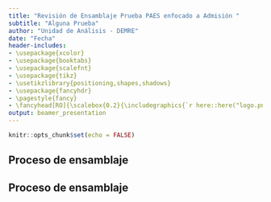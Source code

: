 ```yaml
---
title: "Revisión de Ensamblaje Prueba PAES enfocado a Admisión "
subtitle: "Alguna Prueba"
author: "Unidad de Análisis - DEMRE"
date: "Fecha"
header-includes:
- \usepackage{xcolor}
- \usepackage{booktabs}
- \usepackage{scalefnt}
- \usepackage{tikz}
- \usetikzlibrary{positioning,shapes,shadows}
- \usepackage{fancyhdr}
- \pagestyle{fancy}
- \fancyhead[RO]{\scalebox{0.2}{\includegraphics{`r here::here("logo.png")`}}}
output: beamer_presentation
---
```


```r
knitr::opts_chunk$set(echo = FALSE)
```

## Proceso de ensamblaje
\scalefont{0.6}
\begin{figure}
\definecolor{verdelima}{RGB}{135, 211, 63}
\tikzstyle{verde} = [rectangle, rounded corners, minimum width=2pt, minimum height=1pt,text centered, draw=verdelima, fill=verdelima]
\tikzstyle{azul} = [rectangle, rounded corners, minimum width=2pt, minimum height=1pt,text centered, draw=blue, fill=blue!40]
\tikzstyle{linea} = [-]
\tikzstyle{rojo} = [rectangle, rounded corners, minimum width=2pt, minimum height=1pt,text centered, draw=red, fill=red!50]


\begin{tikzpicture}[node distance=20pt]
\node (uno) [verde,text width=60pt] {Limpieza disponibilidad.};

\node (dos) [verde, below left=0.5cm and 0.5 of uno,text width=70pt] {Calibración y disponibilidad último piloto.};

\node (tres) [verde,below right=0.5cm and 0.5 of uno,text width=70pt] {Definición especificaciones Diseño ensamblaje.};

\node (cuatro) [verde, below left=0.5cm and 0.5 of tres,text width=70pt] {Documento criterios.};

\node (cinco) [verde, below right=0.5cm and 0.5 of tres,text width=70pt] {Shiny ensamblaje.};

\node (seis) [verde, below left=0.5cm and 0.5 of cinco ,text width=70pt] {UCP ensambla pruebas.};

\node (siete) [verde, below of=seis,text width=70pt] {Primera entrega a UA.};

\node (ocho) [verde, below of=siete, text width=70pt] {Primera revisión ensamblaje.};

\node (nueve) [verde, below of=ocho, text width=70pt] {Revisión jefaturas.};

\node (diez) [rojo, below left=0.5cm and 0.5 of nueve, text width=70pt] {Entregan lineamientos.};

\node (once) [verde, below of=nueve, text width=70pt] {Visto bueno a ensamblaje.};

\node (doce) [verde,below right=0.5cm and 0.5 of nueve, text width=70pt] {Reunión de ensamblaje.};

\node (trece) [rojo, below=2cm of dos, text width=70pt] {UCP realiza cambios.};

\node (catorce) [rojo, below of=trece, text width=70pt] {UA revisa.};

\node (quince) [rojo, below of=catorce, text width=70pt] {Reunión jefaturas.};

\node (dieciseis) [rojo, below of=quince, text width=70pt] {Visto bueno.};

\node (diecisiete) [rojo, below of=dieciseis, text width=70pt] {Reunión de ensamblaje.};


\draw [linea] (uno.south) -- ++(0,-0.25) -| (dos);
\draw [linea] (uno.south) -- ++(0,-0.25) -| (tres);
\draw [linea] (tres.south) -- ++(0,-0.25) -| (cuatro);
\draw [linea] (tres.south) -- ++(0,-0.25) -| (cinco);
\draw [linea] (cuatro.south) -- ++(0,-0.25) -| (seis);
\draw [linea] (cinco.south) -- ++(0,-0.25) -| (seis);
\draw [linea] (seis) -- (siete);
\draw [linea] (siete) -- (ocho);
\draw [linea] (ocho) -- (nueve);
\draw [linea] (nueve) -- (once);
\draw [linea] (diez) -- (once);
\draw [linea] (once) -- (doce);
\draw [linea] (trece) -- (catorce);
\draw [linea] (catorce) -- (quince);
\draw [linea] (quince) -- (dieciseis);
\draw [linea] (dieciseis) -- (diecisiete);
\draw [linea] (diez.north) -- ++(0,2.5) |- (trece);
\end{tikzpicture}

\end{figure}

## Proceso de ensamblaje

\scalefont{0.6}
\begin{figure}
\definecolor{verdelima}{RGB}{135, 211, 63}
\tikzstyle{verde} = [rectangle, rounded corners, minimum width=2pt, minimum height=1pt,text centered, draw=verdelima, fill=verdelima]
\tikzstyle{azul} = [rectangle, rounded corners, minimum width=2pt, minimum height=1pt,text centered, draw=blue, fill=blue!40]
\tikzstyle{linea} = [-]
\tikzstyle{rojo} = [rectangle, rounded corners, minimum width=2pt, minimum height=1pt,text centered, draw=red, fill=red!50]
\begin{tikzpicture}[node distance=20pt]
\node (uno) [verde,text width=60pt] {Reunión de ensamblaje.};

\node (dos) [verde, below of= uno,text width=70pt] {UA-UCP realizan cambios.};

\node (tres) [verde,below of= dos,text width=70pt] {UCP indica posiciones formas ensambladas.};

\node (cuatro) [verde, below of= tres,text width=70pt] {AI valida y edita ítems.};

\node (cinco) [verde, below of= cuatro,text width=70pt] {Entrega final a UA.};

\node (seis) [verde, below of= cinco ,text width=70pt] {Revisión final ensamblaje.};

\node (siete) [azul,below right=0.5cm and 0.5 of cinco, text width=70pt] {Reunión de ensamblaje.};




\draw [linea] (uno) -- (dos);
\draw [linea] (dos) -- (tres);
\draw [linea] (tres) -- (cuatro);
\draw [linea] (cuatro) -- (cinco);
\draw [linea] (cinco) -- (seis);
\draw [linea] (seis) -- (siete);
\end{tikzpicture}

\end{figure}

